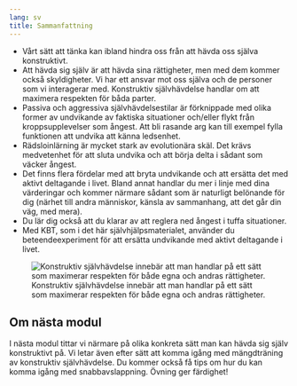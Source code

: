 ```yaml
---
lang: sv
title: Sammanfattning
---
```


-   Vårt sätt att tänka kan ibland hindra oss från att hävda oss själva
    konstruktivt.
-   Att hävda sig själv är att hävda sina rättigheter, men med dem
    kommer också skyldigheter. Vi har ett ansvar mot oss själva och de
    personer som vi interagerar med. Konstruktiv självhävdelse handlar
    om att maximera respekten för båda parter.
-   Passiva och aggressiva självhävdelsestilar är förknippade med olika
    former av undvikande av faktiska situationer och/eller flykt från
    kroppsupplevelser som ångest. Att bli rasande arg kan till exempel
    fylla funktionen att undvika att känna ledsenhet.
-   Rädsloinlärning är mycket stark av evolutionära skäl. Det krävs
    medvetenhet för att sluta undvika och att börja delta i sådant som
    väcker ångest.
-   Det finns flera fördelar med att bryta undvikande och att ersätta
    det med aktivt deltagande i livet. Bland annat handlar du mer i
    linje med dina värderingar och kommer närmare sådant som är
    naturligt belönande för dig (närhet till andra människor, känsla av
    sammanhang, att det går din väg, med mera).
-   Du lär dig också att du klarar av att reglera ned ångest i tuffa
    situationer.
-   Med KBT, som i det här självhjälpsmaterialet, använder
    du beteendeexperiment för att ersätta undvikande med aktivt
    deltagande i livet.

![Konstruktiv självhävdelse innebär att man handlar på ett sätt som maximerar respekten för både egna och andras rättigheter.](/sites/respekt/media/image/canvas-konstruktiv-slinga-X.svg)

::: {.callout-note}
## Om nästa modul

I nästa modul tittar vi närmare på olika konkreta sätt man kan hävda sig själv konstruktivt på. Vi letar även efter sätt att komma igång med mängdträning av konstruktiv självhävdelse. Du kommer också få tips om hur du kan komma igång med snabbavslappning. Övning ger färdighet!
:::
